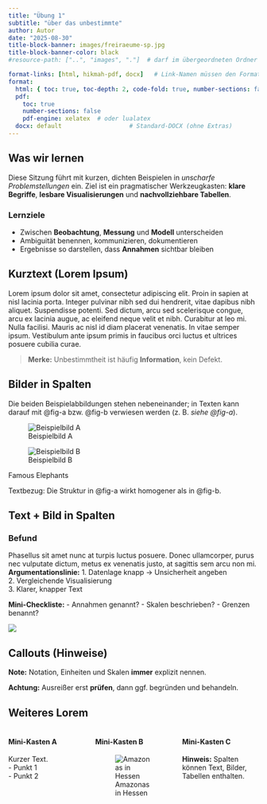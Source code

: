 ```yaml
---
title: "Übung 1"
subtitle: "über das unbestimmte"
author: Autor
date: "2025-08-30"
title-block-banner: images/freiraeume-sp.jpg
title-block-banner-color: black 
#resource-path: ["..", "images", "."]  # darf im übergeordneten Ordner suchen

format-links: [html, hikmah-pdf, docx]   # Link-Namen müssen den Formatkeys entsprechen
format:
  html: { toc: true, toc-depth: 2, code-fold: true, number-sections: false }
  pdf:
    toc: true
    number-sections: false
    pdf-engine: xelatex  # oder lualatex
  docx: default                   # Standard-DOCX (ohne Extras)
---
```


## Was wir lernen

Diese Sitzung führt mit kurzen, dichten Beispielen in *unscharfe Problemstellungen* ein.
Ziel ist ein pragmatischer Werkzeugkasten: **klare Begriffe**, **lesbare Visualisierungen** und **nachvollziehbare Tabellen**.

### Lernziele
- Zwischen **Beobachtung**, **Messung** und **Modell** unterscheiden  
- Ambiguität benennen, kommunizieren, dokumentieren  
- Ergebnisse so darstellen, dass **Annahmen** sichtbar bleiben

## Kurztext (Lorem Ipsum)

Lorem ipsum dolor sit amet, consectetur adipiscing elit. Proin in sapien at nisl lacinia porta. Integer pulvinar nibh sed dui hendrerit, vitae dapibus nibh aliquet. Suspendisse potenti. Sed dictum, arcu sed scelerisque congue, arcu ex lacinia augue, ac eleifend neque velit et nibh. Curabitur at leo mi. Nulla facilisi. Mauris ac nisl id diam placerat venenatis. In vitae semper ipsum. Vestibulum ante ipsum primis in faucibus orci luctus et ultrices posuere cubilia curae.

> **Merke:** Unbestimmtheit ist häufig **Information**, kein Defekt.

## Bilder in Spalten

Die beiden Beispielabbildungen stehen nebeneinander; in Texten kann darauf mit @fig-a bzw. @fig-b verwiesen werden (z. B. *siehe @fig-a*).




::: {#fig-cols layout-ncol=2}

![Beispielbild A](images/bayern-religion-sp.jpg){#fig-a}

![Beispielbild B](images/bayern-religion2-sp.jpg){#fig-b}

Famous Elephants
:::

Textbezug: Die Struktur in @fig-a wirkt homogener als in @fig-b.

## Text + Bild in Spalten

::: {.grid}
::: {.g-col-7}
### Befund
Phasellus sit amet nunc at turpis luctus posuere. Donec ullamcorper, purus nec vulputate dictum, metus ex venenatis justo, at sagittis sem arcu non mi.  
**Argumentationslinie:**
1. Datenlage knapp → Unsicherheit angeben  
2. Vergleichende Visualisierung  
3. Klarer, knapper Text

**Mini-Checkliste:**
- Annahmen genannt?
- Skalen beschrieben?
- Grenzen benannt?
:::
::: {.g-col-5}
![](images/header.jpg){#fig-skizze}
:::
:::


## Callouts (Hinweise)

::: {.callout-note appearance="minimal"}
**Note:** Notation, Einheiten und Skalen **immer** explizit nennen.
:::

::: {.callout-warning}
**Achtung:** Ausreißer erst **prüfen**, dann ggf. begründen und behandeln.
:::





## Weiteres Lorem

::: {.columns .clean-columns}
::: {.column width="33%"}
#### Mini-Kasten A
Kurzer Text.  
- Punkt 1  
- Punkt 2
:::
::: {.column width="33%"}
#### Mini-Kasten B
![Amazonas in Hessen](images/gisma-11.jpg)
:::
::: {.column width="33%"}
#### Mini-Kasten C
**Hinweis:** Spalten können Text, Bilder, Tabellen enthalten.
:::
:::
